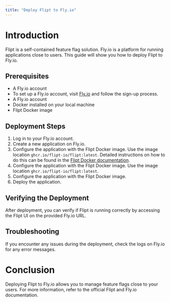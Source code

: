 ```yaml
---
title: "Deploy Flipt to Fly.io"
---
```


# Introduction

Flipt is a self-contained feature flag solution. Fly.io is a platform for running applications close to users. This guide will show you how to deploy Flipt to Fly.io.

## Prerequisites

- A Fly.io account
- To set up a Fly.io account, visit [Fly.io](https://fly.io) and follow the sign-up process.
- A Fly.io account
- Docker installed on your local machine
- Flipt Docker image

## Deployment Steps

1. Log in to your Fly.io account.
2. Create a new application on Fly.io.
3. Configure the application with the Flipt Docker image. Use the image location `ghcr.io/flipt-io/flipt:latest`. Detailed instructions on how to do this can be found in the [Flipt Docker documentation](https://github.com/flipt-io/flipt#docker).
4. Configure the application with the Flipt Docker image. Use the image location `ghcr.io/flipt-io/flipt:latest`.
5. Configure the application with the Flipt Docker image.
6. Deploy the application.

## Verifying the Deployment

After deployment, you can verify if Flipt is running correctly by accessing the Flipt UI on the provided Fly.io URL.

## Troubleshooting

If you encounter any issues during the deployment, check the logs on Fly.io for any error messages.

# Conclusion

Deploying Flipt to Fly.io allows you to manage feature flags close to your users. For more information, refer to the official Flipt and Fly.io documentation.

```

```
